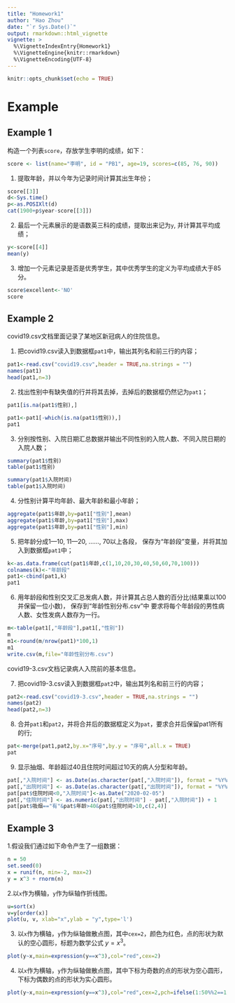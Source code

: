 ```yaml
---
title: "Homework1"
author: "Hao Zhou"
date: "`r Sys.Date()`"
output: rmarkdown::html_vignette
vignette: >
  %\VignetteIndexEntry{Homework1}
  %\VignetteEngine{knitr::rmarkdown}
  %\VignetteEncoding{UTF-8}
---
```


```r
knitr::opts_chunk$set(echo = TRUE)
```

# Example

## Example 1

构造一个列表`score`，存放学生李明的成绩，如下：

```r
score <- list(name="李明", id = "PB1", age=19, scores=c(85, 76, 90))
```

1. 提取年龄，并以今年为记录时间计算其出生年份；
```r
score[[3]]
d<-Sys.time()
p<-as.POSIXlt(d)
cat(1900+p$year-score[[3]])
```

2. 最后一个元素展示的是语数英三科的成绩，提取出来记为`y`, 并计算其平均成绩；
```r
y<-score[[4]]
mean(y)
```

3. 增加一个元素记录是否是优秀学生，其中优秀学生的定义为平均成绩大于85分。
```r
score$excellent<-'NO'
score
```

## Example 2

covid19.csv文档里面记录了某地区新冠病人的住院信息。

1. 把covid19.csv读入到数据框`pat1`中，输出其列名和前三行的内容；
```r
pat1<-read.csv("covid19.csv",header = TRUE,na.strings = "")
names(pat1)
head(pat1,n=3)
```

2. 找出性别中有缺失值的行并将其去掉，去掉后的数据框仍然记为`pat1`；
```r
pat1[is.na(pat1$性别),]
```
```r
pat1<-pat1[-which(is.na(pat1$性别)),]
pat1
```

3. 分别按性别、入院日期汇总数据并输出不同性别的入院人数、不同入院日期的入院人数；
```r
summary(pat1$性别)
table(pat1$性别)
```
```r
summary(pat1$入院时间)
table(pat1$入院时间)
```

4. 分性别计算平均年龄、最大年龄和最小年龄；
```r
aggregate(pat1$年龄,by=pat1["性别"],mean)
aggregate(pat1$年龄,by=pat1["性别"],max)
aggregate(pat1$年龄,by=pat1["性别"],min)
```

5. 把年龄分成1—10, 11—20, ……, 70以上各段， 保存为“年龄段”变量，并将其加入到数据框`pat1`中；
```r
k<-as.data.frame(cut(pat1$年龄,c(1,10,20,30,40,50,60,70,100)))
colnames(k)<-"年龄段"
pat1<-cbind(pat1,k)
pat1
```

6. 用年龄段和性别交叉汇总发病人数，并计算其占总人数的百分比(结果乘以100并保留一位小数)， 保存到“年龄性别分布.csv”中 要求将每个年龄段的男性病人数、女性发病人数存为一行。
```r
m<-table(pat1[,"年龄段"],pat1[,"性别"])
m
m1<-round(m/nrow(pat1)*100,1)
m1
write.csv(m,file="年龄性别分布.csv")
```

covid19-3.csv文档记录病人入院前的基本信息。

7. 把covid19-3.csv读入到数据框`pat2`中，输出其列名和前三行的内容；
```r
pat2<-read.csv("covid19-3.csv",header = TRUE,na.strings = "")
names(pat2)
head(pat2,n=3)
```

8. 合并`pat1`和`pat2`，并将合并后的数据框定义为`pat`，要求合并后保留pat1所有的行;
```r
pat<-merge(pat1,pat2,by.x="序号",by.y = "序号",all.x = TRUE)
pat
```

9. 显示抽烟、年龄超过40且住院时间超过10天的病人分型和年龄。
```r
pat[,"入院时间"] <- as.Date(as.character(pat[,"入院时间"]), format = "%Y%m%d")
pat[,"出院时间"] <- as.Date(as.character(pat[,"出院时间"]), format = "%Y%m%d")
pat[pat$住院时间<0,"入院时间"]<-as.Date("2020-02-05")
pat[,"住院时间"] <- as.numeric(pat[,"出院时间"] - pat[,"入院时间"]) + 1
pat[pat$吸烟=="有"&pat$年龄>40&pat$住院时间>10,c(2,4)]
```

## Example 3

1.假设我们通过如下命令产生了一组数据：
    
```r
n = 50
set.seed(0)
x = runif(n, min=-2, max=2)
y = x^3 + rnorm(n)
```


2.以`x`作为横轴，`y`作为纵轴作折线图。
```r
u=sort(x)
v=y[order(x)]
plot(u, v, xlab="x",ylab = "y",type='l')
```

3. 以`x`作为横轴，`y`作为纵轴做散点图，其中`cex=2`，颜色为红色，点的形状为默认的空心圆形，标题为数学公式 $y=x^3$。
```r
plot(y~x,main=expression(y==x^3),col="red",cex=2)
```

4. 以`x`作为横轴，`y`作为纵轴做散点图，其中下标为奇数的点的形状为空心圆形，下标为偶数的点的形状为实心圆形。
```r
plot(y~x,main=expression(y==x^3),col="red",cex=2,pch=ifelse(1:50%%2==1,1,16))
```
